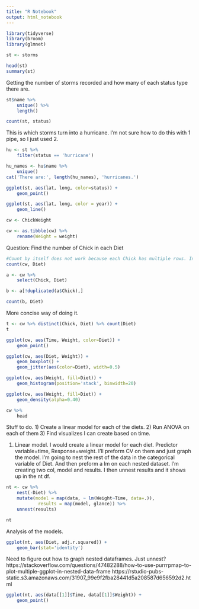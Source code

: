 ```yaml
---
title: "R Notebook"
output: html_notebook
---
```


```r
library(tidyverse)
library(broom)
library(glmnet)
```

```r
st <- storms

head(st)
summary(st)
```

Getting the number of storms recorded and how many of each status type there are.
```r
st$name %>%
    unique() %>%
    length()

count(st, status)
```

This is which storms turn into a hurricane. I'm not sure how to do this with 1 pipe, so I just used 2. 
```r
hu <- st %>%
    filter(status == 'hurricane')

hu_names <- hu$name %>% 
    unique()
cat('There are:', length(hu_names), 'hurricanes.')
```


```r
ggplot(st, aes(lat, long, color=status)) +
    geom_point()
```

```r
ggplot(st, aes(lat, long, color = year)) +
    geom_line()
```


```r
cw <- ChickWeight

cw <- as.tibble(cw) %>%
    rename(Weight = weight)
```

Question: Find the number of Chick in each Diet
```r
#Count by itself does not work because each Chick has multiple rows. Instead we must filter out the 
count(cw, Diet)

a <- cw %>%
    select(Chick, Diet)

b <- a[!duplicated(a$Chick),]

count(b, Diet)
```
More concise way of doing it.
```r
t <- cw %>% distinct(Chick, Diet) %>% count(Diet)
t
```


```r
ggplot(cw, aes(Time, Weight, color=Diet)) +
    geom_point()
```

```r
ggplot(cw, aes(Diet, Weight)) +
    geom_boxplot() +
    geom_jitter(aes(color=Diet), width=0.5)
```

```r
ggplot(cw, aes(Weight, fill=Diet)) +
    geom_histogram(position='stack', binwidth=20)
```

```r
ggplot(cw, aes(Weight, fill=Diet)) +
    geom_density(alpha=0.40)
```

```r
cw %>%
    head
```

Stuff to do. 
1) Create a linear model for each of the diets.
2) Run ANOVA on each of them
3) Find visualizes I can create based on time.


1) Linear model. I would create a linear model for each diet. Predictor variable=time, Response=weight. I'll preform CV on them and just graph the model.
I'm going to nest the rest of the data in the categorical variable of Diet. And then preform a lm on each nested dataset. I'm creating two col, model and results. I then unnest results and it shows up in the nt df.
```r
nt <- cw %>%
    nest(-Diet) %>%
    mutate(model = map(data, ~ lm(Weight~Time, data=.)),
            results = map(model, glance)) %>%
    unnest(results)

nt
```

Analysis of the models.
```r
ggplot(nt, aes(Diet, adj.r.squared)) +
    geom_bar(stat='identity')
```
Need to figure out how to graph nested dataframes. Just unnest?
https://stackoverflow.com/questions/47482288/how-to-use-purrrpmap-to-plot-multiple-ggplot-in-nested-data-frame
https://rstudio-pubs-static.s3.amazonaws.com/31907_99e9f2fba28441d5a208587d656592d2.html
```r
ggplot(nt, aes(data[[1]]$Time, data[[1]]$Weight)) +
    geom_point()
```

















